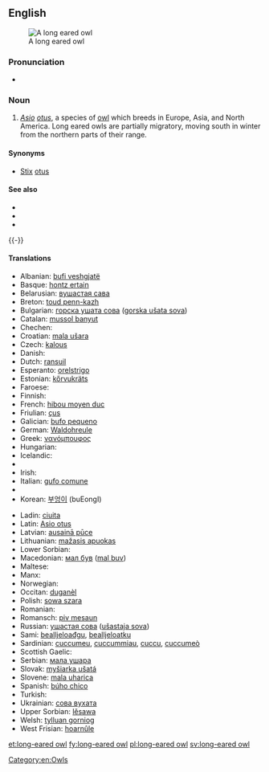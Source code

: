 ==English==
[[Image:Waldohreule_in_freier_Wildbahn.jpg|thumb|A long eared owl]]

===Pronunciation===
* {{a|UK}} {{IPA|/ˌlɒŋɪədˈaʊl/}}

===Noun===
{{en-noun|head=[[long]]-[[eared]] [[owl]]}}

# ''[[Asio]] [[otus]]'', a species of [[owl]] which breeds in Europe, Asia, and North America. Long eared owls are partially migratory, moving south in winter from the northern parts of their range.

====Synonyms====
* [[Stix]] [[otus]] {{qualifier|former taxonomic name}}

====See also====
* {{pedia}}
* {{specieslite|Asio otus}}
* {{commonslite|Asio otus}}

{{-}}

====Translations====
{{trans-top|Asio otus}}
* Albanian: [[bufi veshgjatë]]
* Basque: [[hontz ertain]]
* Belarusian: [[вушастая сава]]
* Breton: [[toud penn-kazh]]
* Bulgarian: [[горска ушата сова]] ([[gorska ušata sova]])
* Catalan: [[mussol banyut]]
* Chechen: {{tø|ce|бухIа}}
* Croatian: [[mala ušara]]
* Czech: [[kalous]]
* Danish: {{t-|da|skovhornugle}}
* Dutch: [[ransuil]] {{m}}
* Esperanto: [[orelstrigo]]
* Estonian: [[kőrvukräts]]
* Faroese: {{t-|fo|kattúla}}
* Finnish: {{t-|fi|sarvipöllö}}
* French: [[hibou moyen duc]] {{m}}
* Friulian: [[çus]]
* Galician: [[bufo pequeno]]
* German: [[Waldohreule]] {{f}}
* Greek: [[νανόμπουφος]]
* Hungarian: {{t-|hu|erdei fülesbagoly}}
* Icelandic: {{t+|is|eyrugla}}
* {{trreq|id}}
* Irish: {{t-|ga|ceann cait|xs=Irish}}
* Italian: [[gufo comune]]
* {{trreq|ja}}
* Korean: [[부엉이]] (buEongI)
{{trans-mid}}
* Ladin: [[ciuita]]
* Latin: [[Asio otus]]
* Latvian: [[ausainā pūce]]
* Lithuanian: [[mažasis apuokas]]
* Lower Sorbian:
* Macedonian: [[мал був]] ([[mal buv]])
* Maltese: {{t-|mt|qattus|xs=Maltese}}
* Manx: {{t-|gv|hullad eairkagh|f}}
* Norwegian: {{t-|no|hornugle}}
* Occitan: [[duganèl]]
* Polish: [[sowa szara]]
* Romanian: {{t-|ro|ciuf de pădure|m}}
* Romansch: [[piv mesaun]]
* Russian: [[ушастая сова]] ([[ušastaja sova]])
* Sami: [[bealljeloađgu]], [[bealljeloatku]]
* Sardinian: [[cuccumeu]], [[cuccummiau]], [[cuccu]], [[cuccumeò]]
* Scottish Gaelic: {{t-|gd|comhachag-adharcach|f}}
* Serbian: [[мала ушара]]
* Slovak: [[myšiarka ušatá]]
* Slovene: [[mala uharica]]
* Spanish: [[búho chico]]
* Turkish: {{t+|tr|kulaklı orman baykuşu}}
* Ukrainian: [[сова вухата]]
* Upper Sorbian: [[lěsawa]]
* Welsh: [[tylluan gorniog]]
* West Frisian: [[hoarnûle]]
{{trans-bottom}}

[[Category:en:Owls]]

[[et:long-eared owl]]
[[fy:long-eared owl]]
[[pl:long-eared owl]]
[[sv:long-eared owl]]